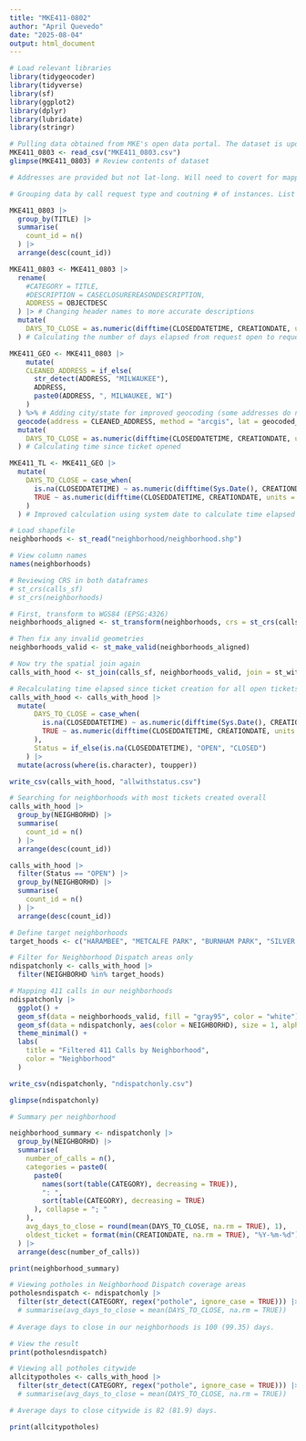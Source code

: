 ```yaml
---
title: "MKE411-0802"
author: "April Quevedo"
date: "2025-08-04"
output: html_document
---
```


```r
# Load relevant libraries
library(tidygeocoder)
library(tidyverse)
library(sf)
library(ggplot2)
library(dplyr)
library(lubridate)
library(stringr)
```

```r
# Pulling data obtained from MKE's open data portal. The dataset is updated daily and can be accessed here: https://data.milwaukee.gov/dataset/callcenterdatacurrent/resource/bf2b508a-5bfa-49da-8846-d87ffeee020a
MKE411_0803 <- read_csv("MKE411_0803.csv")
glimpse(MKE411_0803) # Review contents of dataset

# Addresses are provided but not lat-long. Will need to covert for mapping.
```

```r
# Grouping data by call request type and coutning # of instances. List in decending order.

MKE411_0803 |>
  group_by(TITLE) |>
  summarise(
    count_id = n()
  ) |>
  arrange(desc(count_id))
```

```r
MKE411_0803 <- MKE411_0803 |>
  rename(
    #CATEGORY = TITLE,
    #DESCRIPTION = CASECLOSUREREASONDESCRIPTION,
    ADDRESS = OBJECTDESC
  ) |> # Changing header names to more accurate descriptions
  mutate(
    DAYS_TO_CLOSE = as.numeric(difftime(CLOSEDDATETIME, CREATIONDATE, units = "days"))
  ) # Calculating the number of days elapsed from request open to request close
```

```r
MKE411_GEO <- MKE411_0803 |>
    mutate(
    CLEANED_ADDRESS = if_else(
      str_detect(ADDRESS, "MILWAUKEE"),
      ADDRESS,
      paste0(ADDRESS, ", MILWAUKEE, WI")
    )
  ) %>% # Adding city/state for improved geocoding (some addresses do not contain full address)
  geocode(address = CLEANED_ADDRESS, method = "arcgis", lat = geocoded_lat, long = geocoded_lon) %>% # Geocoding with arcgis
  mutate(
    DAYS_TO_CLOSE = as.numeric(difftime(CLOSEDDATETIME, CREATIONDATE, units = "days"))
  ) # Calculating time since ticket opened 
```

```r
MKE411_TL <- MKE411_GEO |>
  mutate(
    DAYS_TO_CLOSE = case_when(
      is.na(CLOSEDDATETIME) ~ as.numeric(difftime(Sys.Date(), CREATIONDATE, units = "days")),
      TRUE ~ as.numeric(difftime(CLOSEDDATETIME, CREATIONDATE, units = "days"))
    )
  ) # Improved calculation using system date to calculate time elapsed since ticket creation for all open tickets
```

```r
# Load shapefile
neighborhoods <- st_read("neighborhood/neighborhood.shp")

# View column names
names(neighborhoods)
```

```r
# Reviewing CRS in both dataframes
# st_crs(calls_sf)
# st_crs(neighborhoods)

# First, transform to WGS84 (EPSG:4326)
neighborhoods_aligned <- st_transform(neighborhoods, crs = st_crs(calls_sf))

# Then fix any invalid geometries
neighborhoods_valid <- st_make_valid(neighborhoods_aligned)

# Now try the spatial join again
calls_with_hood <- st_join(calls_sf, neighborhoods_valid, join = st_within)

# Recalculating time elapsed since ticket creation for all open tickets using system date
calls_with_hood <- calls_with_hood |>
  mutate(
      DAYS_TO_CLOSE = case_when(
        is.na(CLOSEDDATETIME) ~ as.numeric(difftime(Sys.Date(), CREATIONDATE, units = "days")),
        TRUE ~ as.numeric(difftime(CLOSEDDATETIME, CREATIONDATE, units = "days"))
      ),
      Status = if_else(is.na(CLOSEDDATETIME), "OPEN", "CLOSED")
    ) |>
  mutate(across(where(is.character), toupper))

write_csv(calls_with_hood, "allwithstatus.csv")
```

```r
# Searching for neighborhoods with most tickets created overall
calls_with_hood |>
  group_by(NEIGHBORHD) |>
  summarise(
    count_id = n()
  ) |>
  arrange(desc(count_id))
```

```r
calls_with_hood |>
  filter(Status == "OPEN") |>
  group_by(NEIGHBORHD) |>
  summarise(
    count_id = n()
  ) |>
  arrange(desc(count_id))
```


```r
# Define target neighborhoods
target_hoods <- c("HARAMBEE", "METCALFE PARK", "BURNHAM PARK", "SILVER CITY", "LAYTON PARK")

# Filter for Neighborhood Dispatch areas only
ndispatchonly <- calls_with_hood |>
  filter(NEIGHBORHD %in% target_hoods)
```

```r
# Mapping 411 calls in our neighborhoods
ndispatchonly |>
  ggplot() +
  geom_sf(data = neighborhoods_valid, fill = "gray95", color = "white") +
  geom_sf(data = ndispatchonly, aes(color = NEIGHBORHD), size = 1, alpha = 0.7) +
  theme_minimal() +
  labs(
    title = "Filtered 411 Calls by Neighborhood",
    color = "Neighborhood"
  )

write_csv(ndispatchonly, "ndispatchonly.csv")
```

```r
glimpse(ndispatchonly)
```

```r
# Summary per neighborhood

neighborhood_summary <- ndispatchonly |>
  group_by(NEIGHBORHD) |>
  summarise(
    number_of_calls = n(),
    categories = paste0(
      paste0(
        names(sort(table(CATEGORY), decreasing = TRUE)),
        ": ",
        sort(table(CATEGORY), decreasing = TRUE)
      ), collapse = "; "
    ),
    avg_days_to_close = round(mean(DAYS_TO_CLOSE, na.rm = TRUE), 1),
    oldest_ticket = format(min(CREATIONDATE, na.rm = TRUE), "%Y-%m-%d")
  ) |>
  arrange(desc(number_of_calls))

print(neighborhood_summary)

```

```r
# Viewing potholes in Neighborhood Dispatch coverage areas
potholesndispatch <- ndispatchonly |>
  filter(str_detect(CATEGORY, regex("pothole", ignore_case = TRUE))) |>
  # summarise(avg_days_to_close = mean(DAYS_TO_CLOSE, na.rm = TRUE))
  
# Average days to close in our neighborhoods is 100 (99.35) days.

# View the result
print(potholesndispatch)
```

```r
# Viewing all potholes citywide
allcitypotholes <- calls_with_hood |>
  filter(str_detect(CATEGORY, regex("pothole", ignore_case = TRUE))) |>
  # summarise(avg_days_to_close = mean(DAYS_TO_CLOSE, na.rm = TRUE))

# Average days to close citywide is 82 (81.9) days.

print(allcitypotholes)
```

